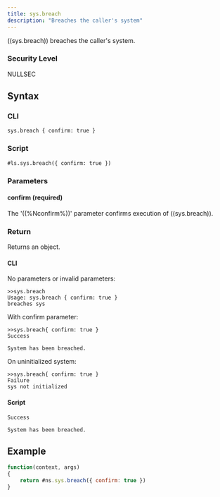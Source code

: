 ```yaml
---
title: sys.breach
description: "Breaches the caller's system"
---
```


((sys.breach)) breaches the caller's system.

### Security Level

NULLSEC

## Syntax

### CLI

```
sys.breach { confirm: true }
```

### Script

```
#ls.sys.breach({ confirm: true })
```

### Parameters

#### confirm (required)

The '((%Nconfirm%))' parameter confirms execution of ((sys.breach)).

### Return

Returns an object.

#### CLI

No parameters or invalid parameters:

```
>>sys.breach
Usage: sys.breach { confirm: true }
breaches sys
```

With confirm parameter:

```
>>sys.breach{ confirm: true }
Success

System has been breached.
```

On uninitialized system:

```
>>sys.breach{ confirm: true }
Failure
sys not initialized
```

#### Script

```
Success

System has been breached.
```

## Example

```js
function(context, args)
{
	return #ns.sys.breach({ confirm: true })
}
```
